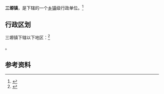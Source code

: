 {{中国乡级行政区|62/29/23/104/000}}

'''三塬镇'''，是{{PRC admin/fullname|62/29/23/104/000|3}}下辖的一个[[乡镇|乡镇]]级行政单位。<ref>{{PRC admin/ref sgc|{{PRC admin/parent|62/29/23/104/000}}}}</ref>

== 行政区划 ==

三塬镇下辖以下地区：<ref>{{PRC admin/ref sgc|62/29/23/104/000}}</ref>

{{PRC admin/children|62/29/23/104/000}}。

== 参考资料 ==

{{reflist}}

{{行政区划小作品}}
{{PRC admin/navcat|62/29/23/104/000}}